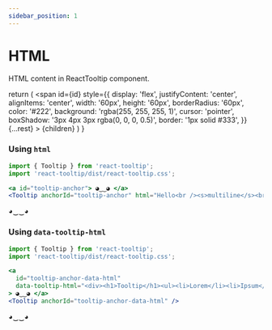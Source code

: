 ```yaml
---
sidebar_position: 1
---
```


# HTML

HTML content in ReactTooltip component.


  return (
    <span
      id={id}
      style={{
        display: 'flex',
        justifyContent: 'center',
        alignItems: 'center',
        width: '60px',
        height: '60px',
        borderRadius: '60px',
        color: '#222',
        background: 'rgba(255, 255, 255, 1)',
        cursor: 'pointer',
        boxShadow: '3px 4px 3px rgba(0, 0, 0, 0.5)',
        border: '1px solid #333',
      }}
      {...rest}
    >
      {children}
    </span>
  )
}

### Using `html`

```jsx
import { Tooltip } from 'react-tooltip';
import 'react-tooltip/dist/react-tooltip.css';

<a id="tooltip-anchor"> ◕‿‿◕ </a>
<Tooltip anchorId="tooltip-anchor" html="Hello<br /><s>multiline</s><br /><b>HTML</b><br />tooltip" place="left" />
```

<div style={{ display: 'flex', columnGap: '16px', justifyContent: 'center', paddingTop: '36px' }}>
  <TooltipAnchor id="tooltip-anchor">◕‿‿◕</TooltipAnchor>
  <Tooltip
    anchorId="tooltip-anchor"
    html="Hello<br /><s>multiline</s><br /><b>HTML</b><br />tooltip"
  />
</div>

### Using `data-tooltip-html`

```jsx
import { Tooltip } from 'react-tooltip';
import 'react-tooltip/dist/react-tooltip.css';

<a
  id="tooltip-anchor-data-html"
  data-tooltip-html="<div><h1>Tooltip</h1><ul><li>Lorem</li><li>Ipsum</li></ul></div>"
> ◕‿‿◕ </a>
<Tooltip anchorId="tooltip-anchor-data-html" />
```

<div style={{ display: 'flex', columnGap: '16px', justifyContent: 'center', paddingTop: '36px' }}>
  <TooltipAnchor
    id="tooltip-anchor-html"
    data-tooltip-html="<div><h1>Tooltip</h1><ul><li>Lorem</li><li>Ipsum</li></ul></div>"
  >
    ◕‿‿◕
  </TooltipAnchor>
  <Tooltip anchorId="tooltip-anchor-html" />
</div>
